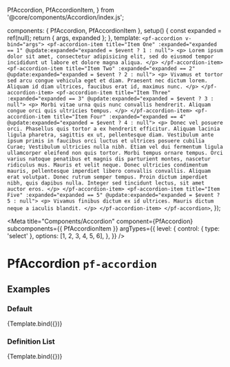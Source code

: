 
  PfAccordion,
  PfAccordionItem,
} from '@core/components/Accordion/index.js';

  components: { PfAccordion, PfAccordionItem },
  setup() {
    const expanded = ref(null);
    return { args, expanded };
  },
  template: `
    <pf-accordion v-bind="args">
      <pf-accordion-item title="Item One" :expanded="expanded == 1" @update:expanded="expanded = $event ? 1 : null">
        <p>
          Lorem ipsum dolor sit amet, consectetur adipisicing elit, sed do eiusmod tempor incididunt ut labore et
          dolore magna aliqua.
        </p>
      </pf-accordion-item>
      <pf-accordion-item title="Item Two" :expanded="expanded == 2" @update:expanded="expanded = $event ? 2 : null">
        <p>
          Vivamus et tortor sed arcu congue vehicula eget et diam. Praesent nec dictum lorem. Aliquam id diam
          ultrices, faucibus erat id, maximus nunc.
        </p>
      </pf-accordion-item>
      <pf-accordion-item title="Item Three" :expanded="expanded == 3" @update:expanded="expanded = $event ? 3 : null">
        <p>
          Morbi vitae urna quis nunc convallis hendrerit. Aliquam congue orci quis ultricies tempus.
        </p>
      </pf-accordion-item>
      <pf-accordion-item title="Item Four" :expanded="expanded == 4" @update:expanded="expanded = $event ? 4 : null">
        <p>
          Donec vel posuere orci. Phasellus quis tortor a ex hendrerit efficitur. Aliquam lacinia ligula pharetra,
          sagittis ex ut, pellentesque diam. Vestibulum ante ipsum primis in faucibus orci luctus et ultrices
          posuere cubilia Curae; Vestibulum ultricies nulla nibh. Etiam vel dui fermentum ligula ullamcorper
          eleifend non quis tortor. Morbi tempus ornare tempus. Orci varius natoque penatibus et magnis dis
          parturient montes, nascetur ridiculus mus. Mauris et velit neque. Donec ultricies condimentum mauris,
          pellentesque imperdiet libero convallis convallis. Aliquam erat volutpat. Donec rutrum semper tempus.
          Proin dictum imperdiet nibh, quis dapibus nulla. Integer sed tincidunt lectus, sit amet auctor eros.
        </p>
      </pf-accordion-item>
      <pf-accordion-item title="Item Five" :expanded="expanded == 5" @update:expanded="expanded = $event ? 5 : null">
        <p>
          Vivamus finibus dictum ex id ultrices. Mauris dictum neque a iaculis blandit.
        </p>
      </pf-accordion-item>
    </pf-accordion>
  `,
});


<Meta title="Components/Accordion" component={PfAccordion} subcomponents={{ PfAccordionItem }} argTypes={{
    level: {
      control: { type: 'select' },
      options: [1, 2, 3, 4, 5, 6],
    },
  }} />

# PfAccordion `pf-accordion`

## Examples

### Default

<Canvas withSource="open">
  <Story name="Default">
    {Template.bind({})}
  </Story>
</Canvas>

<ArgsTable story="Default" />

### Definition List

<Canvas withSource="open">
  <Story name="Definition List" args={{dl: true}}>
    {Template.bind({})}
  </Story>
</Canvas>
